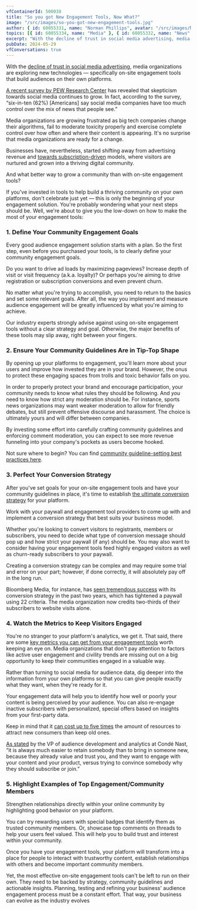 ```yaml
---
vfContainerId: 500038
title: "So you got New Engagement Tools, Now What?"
image: "/src/images/so-you-got-new-engagement-tools.jpg"
author: { id: 60055331, name: "Norman Phillips", avatar: "/src/images/NormanPhillips.jpg" }
topics: [{ id: 60055334, name: "Media" }, { id: 60055332, name: "News" }]
excerpt: "With the decline of trust in social media advertising, media organizations are exploring new technologies, specifically on-site engagement tools that build audiences on their own platforms."
pubDate: 2024-05-29
vfConversations: true
---
```



With the [decline of trust in social media advertising](https://viafoura.com/blog/trust-in-facebook-is-at-an-all-time-low-heres-how-media-companies-can-use-that-to-their-advantage/), media organizations are exploring new technologies ⁠— specifically on-site engagement tools that build audiences on their own platforms.

[A recent survey by PEW Research Center](https://www.journalism.org/2019/10/02/americans-are-wary-of-the-role-social-media-sites-play-in-delivering-the-news/) has revealed that skepticism towards social media continues to grow. In fact, according to the survey, “six-in-ten (62%) \[Americans\] say social media companies have too much control over the mix of news that people see.”

Media organizations are growing frustrated as big tech companies change their algorithms, fail to moderate toxicity properly and exercise complete control over how often and where their content is appearing. It's no surprise that media organizations are ready for a change.

Businesses have, nevertheless, started shifting away from advertising revenue and [towards subscription-driven](https://viafoura.com/blog/our-product/week-of-sept-28th-oct-4th-your-media-news-update/) models, where visitors are nurtured and grown into a thriving digital community.

And what better way to grow a community than with on-site engagement tools?

If you've invested in tools to help build a thriving community on your own platforms, don't celebrate just yet — this is only the beginning of your engagement solution. You're probably wondering what your next steps should be. Well, we're about to give you the low-down on how to make the most of your engagement tools:

<VfConversationStarter />

### 1\. Define Your Community Engagement Goals

Every good audience engagement solution starts with a plan. So the first step, even before you purchased your tools, is to clearly define your community engagement goals.

Do you want to drive ad loads by maximizing pageviews? Increase depth of visit or visit frequency (a.k.a. loyalty)? Or perhaps you're aiming to drive registration or subscription conversions and even prevent churn.

No matter what you're trying to accomplish, you need to return to the basics and set some relevant goals. After all, the way you implement and measure audience engagement will be greatly influenced by what you're aiming to achieve.

Our industry experts strongly advise against using on-site engagement tools without a clear strategy and goal. Otherwise, the major benefits of these tools may slip away, right between your fingers.

### 2\. Ensure Your Community Guidelines Are in Tip-Top Shape

By opening up your platforms to engagement, you'll learn more about your users and improve how invested they are in your brand. However, the onus to protect these engaging spaces from trolls and toxic behavior falls on you.

In order to properly protect your brand and encourage participation, your community needs to know what rules they should be following. And _you_ need to know how strict any moderation should be. For instance, sports news organizations may want weaker moderation to allow for friendly debates, but still prevent offensive discourse and harassment. The choice is ultimately yours and will differ between companies.

By investing some effort into carefully crafting community guidelines and enforcing comment moderation, you can expect to see more revenue funneling into your company's pockets as users become hooked.

Not sure where to begin? You can find [community guideline-setting best practices here](https://viafoura.com/blog/top-8-best-practices-setting-effective-community-guidelines/).

<VfContentRecirculation />

### 3\. Perfect Your Conversion Strategy

After you've set goals for your on-site engagement tools and have your community guidelines in place, it's time to establish [the ultimate conversion strategy](https://viafoura.com/blog/enhancing-your-paywall-why-you-need-a-conversion-strategy/) for your platform.

Work with your paywall and engagement tool providers to come up with and implement a conversion strategy that best suits your business model.

Whether you're looking to convert visitors to registrants, members or subscribers, you need to decide what type of conversion message should pop up and how strict your paywall (if any) should be. You may also want to consider having your engagement tools feed highly engaged visitors as well as churn-ready subscribers to your paywall.

Creating a conversion strategy can be complex and may require some trial and error on your part; however, if done correctly, it will absolutely pay off in the long run.

Bloomberg Media, for instance, has [seen tremendous success](https://digiday.com/media/bloomberg-medias-subscriptions-to-account-for-10-all-digital-revenue-by-2020/) with its conversion strategy in the past two years, which has tightened a paywall using 22 criteria. The media organization now credits two-thirds of their subscribers to website visits alone.

### 4\. Watch the Metrics to Keep Visitors Engaged

You're no stranger to your platform's analytics, we get it. That said, there are some [key metrics you can get from your engagement tools](https://viafoura.com/blog/the-key-engagement-tool-metrics-media-organizations-are-losing-out-on/) worth keeping an eye on. Media organizations that don't pay attention to factors like active user engagement and civility trends are missing out on a big opportunity to keep their communities engaged in a valuable way.

Rather than turning to social media for audience data, dig deeper into the information from your own platforms so that you can give people exactly what they want, when they're ready for it.

Your engagement data will help you to identify how well or poorly your content is being perceived by your audience. You can also re-engage inactive subscribers with personalized, special offers based on insights from your first-party data.

Keep in mind that it [can cost up to five times](https://www.forbes.com/sites/jiawertz/2018/09/12/dont-spend-5-times-more-attracting-new-customers-nurture-the-existing-ones/#30255d4e5a8e) the amount of resources to attract new consumers than keep old ones.

[As stated](https://whatsnewinpublishing.com/the-idea-is-for-new-subscribers-not-just-to-come-on-board-but-to-stay-on-board-how-publishers-are-driving-deeper-engagement) by the VP of audience development and analytics at Condé Nast, “it is always much easier to retain somebody than to bring in someone new, because they already value and trust you, and they want to engage with your content and your product, versus trying to convince somebody why they should subscribe or join.”

### 5\. Highlight Examples of Top Engagement/Community Members

Strengthen relationships directly within your online community by highlighting good behavior on your platform.

You can try rewarding users with special badges that identify them as trusted community members. Or, showcase top comments on threads to help your users feel valued. This will help you to build trust and interest within your community.

Once you have your engagement tools, your platform will transform into a place for people to interact with trustworthy content, establish relationships with others and become important community members.

Yet, the most effective on-site engagement tools can't be left to run on their own. They need to be backed by strategy, community guidelines and actionable insights. Planning, testing and refining your business' audience engagement process must be a constant effort. That way, your business can evolve as the industry evolves
